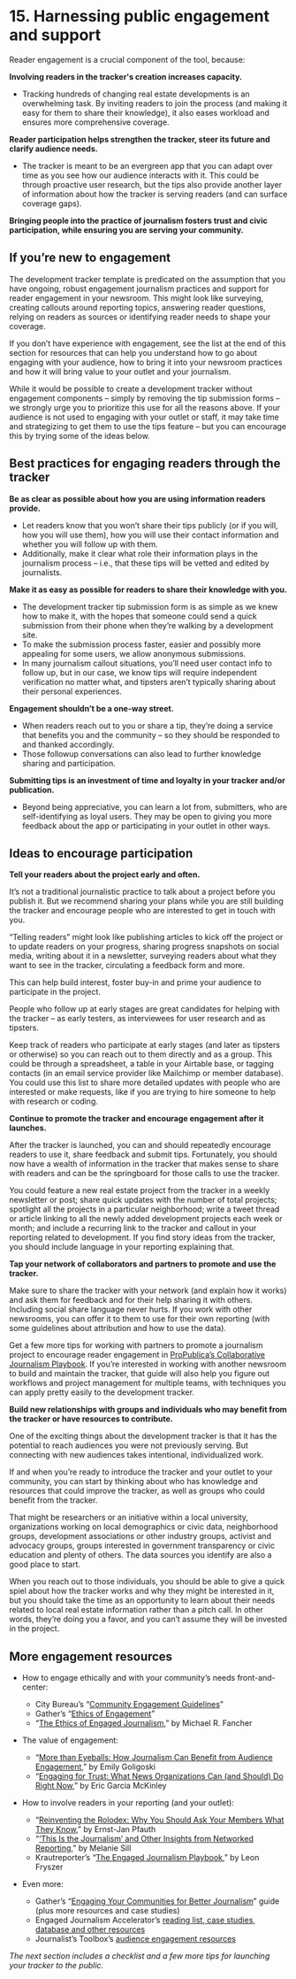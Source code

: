 
# 15. Harnessing public engagement and support
Reader engagement is a crucial component of the tool, because:

**Involving readers in the tracker's creation increases capacity.**

* Tracking hundreds of changing real estate developments is an overwhelming task. By inviting readers to join the process (and making it easy for them to share their knowledge), it also eases workload and ensures more comprehensive coverage. 

**Reader participation helps strengthen the tracker, steer its future and clarify audience needs.**

* The tracker is meant to be an evergreen app that you can adapt over time as you see how our audience interacts with it. This could be through proactive user research, but the tips also provide another layer of information about how the tracker is serving readers (and can surface coverage gaps).


**Bringing people into the practice of journalism fosters trust and civic participation, while ensuring you are serving your community.**


## If you’re new to engagement 

The development tracker template is predicated on the assumption that you have ongoing, robust engagement journalism practices and support for reader engagement in your newsroom. This might look like surveying, creating callouts around reporting topics, answering reader questions, relying on readers as sources or identifying reader needs to shape your coverage. 

If you don’t have experience with engagement, see the list at the end of this section for resources that can help you understand how to go about engaging with your audience, how to bring it into your newsroom practices and how it will bring value to your outlet and your journalism. 

While it would be possible to create a development tracker without engagement components – simply by removing the tip submission forms – we strongly urge you to prioritize this use for all the reasons above. If your audience is not used to engaging with your outlet or staff, it may take time and strategizing to get them to use the tips feature – but you can encourage this by trying some of the ideas below. 


## Best practices for engaging readers through the tracker  

**Be as clear as possible about how you are using information readers provide.**

* Let readers know that you won’t share their tips publicly (or if you will, how you will use them), how you will use their contact information and whether you will follow up with them. 
* Additionally, make it clear what role their information plays in the journalism process – i.e., that these tips will be vetted and edited by journalists.  

**Make it as easy as possible for readers to share their knowledge with you.**



* The development tracker tip submission form is as simple as we knew how to make it, with the hopes that someone could send a quick submission from their phone when they’re walking by a development site. 
* To make the submission process faster, easier and possibly more appealing for some users, we allow anonymous submissions. 
* In many journalism callout situations, you’ll need user contact info to follow up, but in our case, we know tips will require independent verification no matter what, and tipsters aren’t typically sharing about their personal experiences. 

**Engagement shouldn’t be a one-way street.**



* When readers reach out to you or share a tip, they’re doing a service that benefits you and the community – so they should be responded to and thanked accordingly. 
* Those followup conversations can also lead to further knowledge sharing and participation. 

**Submitting tips is an investment of time and loyalty in your tracker and/or publication.**

* Beyond being appreciative, you can learn a lot from, submitters, who are self-identifying as loyal users. They may be open to giving you more feedback about the app or participating in your outlet in other ways. 


## Ideas to encourage participation 

**Tell your readers about the project early and often.**

It’s not a traditional journalistic practice to talk about a project before you publish it. But we recommend sharing your plans while you are still building the tracker and encourage people who are interested to get in touch with you. 

“Telling readers” might look like publishing articles to kick off the project or to update readers on your progress, sharing progress snapshots on social media, writing about it in a newsletter, surveying readers about what they want to see in the tracker, circulating a feedback form and more. 

This can help build interest, foster buy-in and prime your audience to participate in the project. 

People who follow up at early stages are great candidates for helping with the tracker – as early testers, as interviewees for user research and as tipsters. 


Keep track of readers who participate at early stages (and later as tipsters or otherwise) so you can reach out to them directly and as a group. This could be through a spreadsheet, a table in your Airtable base, or tagging contacts (in an email service provider like Mailchimp or member database). You could use this list to share more detailed updates with people who are interested or make requests, like if you are trying to hire someone to help with research or coding. 

**Continue to promote the tracker and encourage engagement after it launches.**

After the tracker is launched, you can and should repeatedly encourage readers to use it, share feedback and submit tips. Fortunately, you should now have a wealth of information in the tracker that makes sense to share with readers and can be the springboard for those calls to use the tracker. 

You could feature a new real estate project from the tracker in a weekly newsletter or post; share quick updates with the number of total projects; spotlight all the projects in a particular neighborhood; write a tweet thread or article linking to all the newly added development projects each week or month; and include a recurring link to the tracker and callout in your reporting related to development. If you find story ideas from the tracker, you should include language in your reporting explaining that.  

**Tap your network of collaborators and partners to promote and use the tracker.**

Make sure to share the tracker with your network (and explain how it works) and ask them for feedback and for their help sharing it with others. Including social share language never hurts. If you work with other newsrooms, you can offer it to them to use for their own reporting (with some guidelines about attribution and how to use the data). 

Get a few more tips for working with partners to promote a journalism project to encourage reader engagement in [ProPublica’s Collaborative Journalism Playbook](https://propublica.gitbook.io/collaborative/part-3-launching-the-project). If you’re interested in working with another newsroom to build and maintain the tracker, that guide will also help you figure out workflows and project management for multiple teams, with techniques you can apply pretty easily to the development tracker. 

**Build new relationships with groups and individuals who may benefit from the tracker or have resources to contribute.**

One of the exciting things about the development tracker is that it has the potential to reach audiences you were not previously serving. But connecting with new audiences takes intentional, individualized work.

If and when you’re ready to introduce the tracker and your outlet to your community, you can start by thinking about who has knowledge and resources that could improve the tracker, as well as groups who could benefit from the tracker. 

That might be researchers or an initiative within a local university, organizations working on local demographics or civic data, neighborhood groups, development associations or other industry groups, activist and advocacy groups, groups interested in government transparency or civic education and plenty of others. The data sources you identify are also a good place to start. 

When you reach out to those individuals, you should be able to give a quick spiel about how the tracker works and why they might be interested in it, but you should take the time as an opportunity to learn about their needs related to local real estate information rather than a pitch call. In other words, they’re doing you a favor, and you can’t assume they will be invested in the project.  


## More engagement resources 

* How to engage ethically and with your community’s needs front-and-center: 
    * City Bureau’s “[Community Engagement Guidelines](https://www.citybureau.org/community-engagement-guidelines)” 
    * Gather’s “[Ethics of Engagement](https://letsgather.in/guide/ethics-of-engagement/)” 
    * “[The Ethics of Engaged Journalism](https://medium.com/lets-gather/the-ethics-of-engaged-journalism-149cba9aa29e),” by Michael R. Fancher

* The value of engagement: 
    * “[More than Eyeballs: How Journalism Can Benefit from Audience Engagement](https://gijn.org/more-than-eyeballs-how-journalism-can-benefit-from-audience-engagement/),” by Emily Goligoski
    * “[Engaging for Trust: What News Organizations Can (and Should) Do Right Now](https://medium.com/the-impact-architects/engaging-for-trust-what-news-organizations-can-and-should-do-right-now-1588f08cc9f5),” by Eric Garcia McKinley

* How to involve readers in your reporting (and your outlet): 
    * “[Reinventing the Rolodex: Why You Should Ask Your Members What They Know](https://gijn.org/2018/05/30/reinventing-the-rolodex-why-you-should-ask-your-members-what-they-know/),” by Ernst-Jan Pfauth 
    * “[‘This Is the Journalism’ and Other Insights from Networked Reporting](https://membershippuzzle.org/articles-overview/this-is-the-journalism),” by Melanie Sill
    * Krautreporter’s “[The Engaged Journalism Playbook](https://krautreporter-public-production.s3.eu-central-1.amazonaws.com/public/Krautreporter%27s+Engaged+Journalism+Playbook-d6c23.pdf),” by Leon Fryszer

* Even more: 
    * Gather’s “[Engaging Your Communities for Better Journalism](https://letsgather.in/guide/start-here-engaging-your-communities-for-better-journalism/)” guide (plus more resources and case studies) 
    * Engaged Journalism Accelerator’s [reading list, case studies, database and other resources](https://engagedjournalism.com/) 
    * Journalist’s Toolbox’s [audience engagement resources](https://www.journaliststoolbox.org/2022/02/01/audience-engagement-tools/)  

*The next section includes a checklist and a few more tips for launching your tracker to the public.*

<TableOfContents index={14} />
